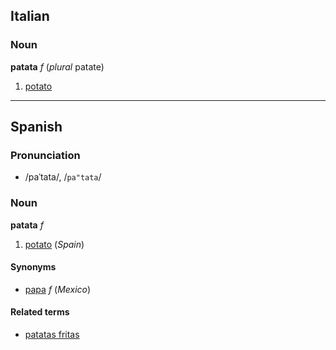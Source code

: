 ==Italian==
===Noun===
'''patata''' ''f'' (''plural'' patate)

#[[potato]]

----

==Spanish==
===Pronunciation===
*/paˈtata/, /<tt>pa"tata</tt>/

===Noun===
'''patata''' ''f''

#[[potato]] (''Spain'')

====Synonyms====
*[[papa]] ''f'' (''Mexico'')

====Related terms====
*[[patatas fritas]]